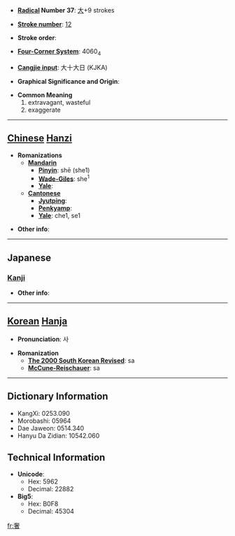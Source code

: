 * '''[[Wiktionary:Chinese radical index| Radical]] Number 37''': [[Wiktionary:Chinese radical index 大|大]]+9 strokes

* '''[[Wiktionary:Chinese total strokes index|Stroke number]]''': [[Wiktionary:Chinese total strokes index 12|12]]

* '''Stroke order''': 

* '''[[Wiktionary:Chinese four corner index|Four-Corner System]]''': 4060<sub>4</sub>

* '''[[Wiktionary:Chinese Cangjie index|Cangjie input]]''': 大十大日 (KJKA)

* '''Graphical Significance and Origin''': 

* '''Common Meaning'''
*#extravagant, wasteful
*# exaggerate


----

== [[Chinese]] [[Hanzi]] ==

* '''Romanizations'''
** '''[[Mandarin]]'''
*** '''[[Pinyin]]''': shē (she1)
*** '''[[Wade-Giles]]''': she<sup>1</sup>
*** '''[[Yale]]''': 
** '''[[Cantonese]]'''
*** '''[[Jyutping]]''':
*** '''[[Penkyamp]]''': 
*** '''[[Yale]]''': che1, se1

* '''Other info''': 

----

==Japanese==
===[[Kanji]]===
{{kanji|on readings=[[しゃ]] (sha)|kun readings=[[おごる]] (ogoru)}}

* '''Other info''':  

----

== [[Korean]] [[Hanja]] ==

* '''Pronunciation''': 사

* '''Romanization'''
** '''[[The 2000 South Korean Revised Romanization|The 2000 South Korean Revised]]''': sa
** '''[[McCune-Reischauer]]''': sa

----

== Dictionary Information ==

* KangXi: 0253.090
* Morobashi: 05964
* Dae Jaweon: 0514.340
* Hanyu Da Zidian: 10542.060

== Technical Information ==

* '''Unicode''':
** Hex: 5962
** Decimal: 22882
* '''Big5''':
** Hex: B0F8
** Decimal: 45304

[[fr:奢]]